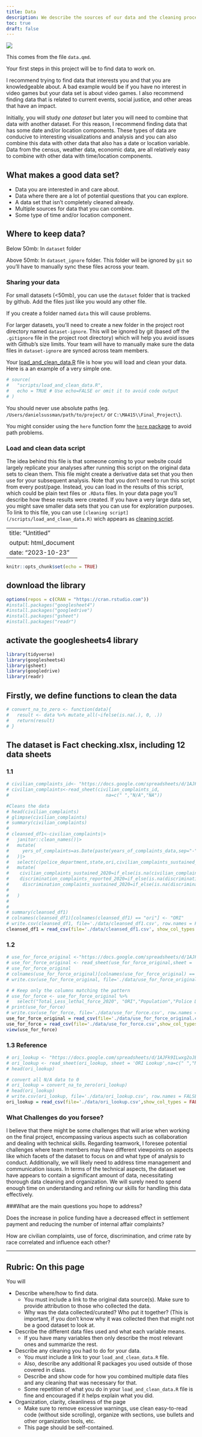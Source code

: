 ```yaml
---
title: Data
description: We describe the sources of our data and the cleaning process.
toc: true
draft: false
---
```


![](images/data-import-cheatsheet-thumbs.png)


This comes from the file `data.qmd`.

Your first steps in this project will be to find data to work on.

I recommend trying to find data that interests you and that you are knowledgeable about. A bad example would be if you have no interest in video games but your data set is about video games. I also recommend finding data that is related to current events, social justice, and other areas that have an impact.


Initially, you will study _one dataset_ but later you will need to combine that data with another dataset. For this reason, I recommend finding data that has some date and/or location components. These types of data are conducive to interesting visualizations and analysis and you can also combine this data with other data that also has a date or location variable.
Data from the census, weather data, economic data, are all relatively easy to combine with other data with time/location components.


## What makes a good data set?

* Data you are interested in and care about.
* Data where there are a lot of potential questions that you can explore.
* A data set that isn't completely cleaned already.
* Multiple sources for data that you can combine.
* Some type of time and/or location component.


## Where to keep data?


Below 50mb: In `dataset` folder

Above 50mb: In `dataset_ignore` folder. This folder will be ignored by `git` so you'll have to manually sync these files across your team.

### Sharing your data


For small datasets (<50mb), you can use the `dataset` folder that is tracked by github. Add the files just like you would any other file.

If you create a folder named `data` this will cause problems.

For larger datasets, you'll need to create a new folder in the project root directory named `dataset-ignore`. This will be ignored by git (based off the `.gitignore` file in the project root directory) which will help you avoid issues with Github's size limits. Your team will have to manually make sure the data files in `dataset-ignore` are synced across team members.

Your [load_and_clean_data.R](/scripts/load_and_clean_data.R) file is how you will load and clean your data. Here is a an example of a very simple one.

```r
# source(
#   "scripts/load_and_clean_data.R",
#   echo = TRUE # Use echo=FALSE or omit it to avoid code output  
# )
```
You should never use absolute paths (eg. `/Users/danielsussman/path/to/project/` or `C:\MA415\\Final_Project\`).

You might consider using the `here` function fomr the [`here` package](https://here.r-lib.org/articles/here.html) to avoid path problems.

### Load and clean data script

The idea behind this file is that someone coming to your website could largely replicate your analyses after running this script on the original data sets to clean them.
This file might create a derivative data set that you then use for your subsequent analysis.
Note that you don't need to run this script from every post/page.
Instead, you can load in the results of this script, which could be plain text files or `.RData` files. In your data page you'll describe how these results were created. If you have a very large data set, you might save smaller data sets that you can use for exploration purposes.
To link to this file, you can use `[cleaning script](/scripts/load_and_clean_data.R)` wich appears as [cleaning script](/scripts/load_and_clean_data.R). 


---
title: "Untitled"
output: html_document
date: "2023-10-23"
---

```r
knitr::opts_chunk$set(echo = TRUE)
```


## download the library
```r
options(repos = c(CRAN = "https://cran.rstudio.com"))
#install.packages("googlesheet4")
#install.packages("googledrive")
#install.packages("gsheet")
#install.packages("readr")
```
## activate the googlesheets4 library
```r
library(tidyverse)
library(googlesheets4)
library(gsheet)
library(googledrive)
library(readr)

```
## Firstly, we define functions to clean the data
```r
# convert_na_to_zero <- function(data){
#   result <- data %>% mutate_all(~ifelse(is.na(.), 0, .))
#   return(result)
# }

```


## The dataset is Fact checking.xlsx, including 12 data sheets
### 1.1
```r
# civilian_complaints_id<- "https://docs.google.com/spreadsheets/d/1AJFk9ILwxg2oJEDP4xj0C9Qi9lZLJNnxKG5NNPO__GA/edit#gid=121254631"
# civilian_complaints<-read_sheet(civilian_complaints_id,
#                                    na=c(" ","N/A","NA"))
```

```r
#Cleans the data
# head(civilian_complaints)
# glimpse(civilian_complaints)
# summary(civilian_complaints)
# 
# cleansed_df1<-civilian_complaints|>
#   janitor::clean_names()|>
#   mutate(
#     yers_of_complaints=as.Date(paste(years_of_complaints_data,sep="-"),format="%Y-%m-%d")
#   )|>
#   select(c(police_department,state,ori,civilian_complaints_sustained_2020,civilian_complaints_reported_2020,discrimination_complaints_reported_2020,discrimination_complaints_sustained_2020))|>
#   mutate(
#    civilian_complaints_sustained_2020=if_else(is.na(civilian_complaints_sustained_2020),0,civilian_complaints_sustained_2020),
#    discrimination_complaints_reported_2020=if_else(is.na(discrimination_complaints_reported_2020),0,discrimination_complaints_reported_2020),
#     discrimination_complaints_sustained_2020=if_else(is.na(discrimination_complaints_sustained_2020),0,discrimination_complaints_sustained_2020)
#     
#   )
#   
# 
# summary(cleansed_df1)
# colnames(cleansed_df1)[colnames(cleansed_df1) == "ori"] <- "ORI"
# write.csv(cleansed_df1, file='./data/cleansed_df1.csv', row.names = FALSE)
cleansed_df1 = read_csv(file='./data/cleansed_df1.csv', show_col_types = FALSE)

```

### 1.2
```r
# use_for_force_original <-"https://docs.google.com/spreadsheets/d/1AJFk9ILwxg2oJEDP4xj0C9Qi9lZLJNnxKG5NNPO__GA/edit#gid=1000577163"
# use_for_force_original <- read_sheet(use_for_force_original,sheet = 'Use of Force Data',na=c(" ","N/A","NA"))
# use_for_force_original
# colnames(use_for_force_original)[colnames(use_for_force_original) == "2020 Total \"Less Lethal Force\""] <- "Total_Less_lethal_force_2020"
# write.csv(use_for_force_original, file='./data/use_for_force_original.csv', row.names = FALSE)
```

```r
# # Keep only the columns matching the pattern
# use_for_force <- use_for_force_original %>%
#   select("Total_Less_lethal_force_2020", "ORI","Population","Police Department")
# print(use_for_force)
# write.csv(use_for_force, file='./data/use_for_force.csv', row.names = FALSE)
use_for_force_original = read_csv(file='./data/use_for_force_original.csv',show_col_types = FALSE)
use_for_force = read_csv(file='./data/use_for_force.csv',show_col_types = FALSE)
view(use_for_force)
```




### 1.3 Reference
```r
# ori_lookup <- "https://docs.google.com/spreadsheets/d/1AJFk9ILwxg2oJEDP4xj0C9Qi9lZLJNnxKG5NNPO__GA/edit#gid=1179583443"
# ori_lookup <- read_sheet(ori_lookup, sheet = 'ORI Lookup',na=c(" ","N/A","NA"))
# head(ori_lookup)
```

```r
# convert all N/A data to 0
# ori_lookup = convert_na_to_zero(ori_lookup)
# head(ori_lookup)
# write.csv(ori_lookup, file='./data/ori_lookup.csv', row.names = FALSE)
ori_lookup = read_csv(file='./data/ori_lookup.csv',show_col_types = FALSE)
```




### What Challenges do you forsee?

I believe that there might be some challenges that will arise when working on the final project, encompassing various aspects such as collaboration and dealing with technical skills. Regarding teamwork, I foresee potential challenges where team members may have different viewpoints on aspects like which facets of the dataset to focus on and what type of analysis to conduct. Additionally, we will likely need to address time management and communication issues. In terms of the technical aspects, the dataset we have appears to contain a significant amount of data, necessitating thorough data cleaning and organization. We will surely need to spend enough time on understanding and refining our skills for handling this data effectively.

###What are the main questions you hope to address?

Does the increase in police funding have a decreased effect in settlement payment and reducing the number of internal affair complaints?

How are civilian complaints, use of force, discrimination, and crime rate by race correlated and influence each other?


----

## Rubric: On this page

You will

* Describe where/how to find data.
  * You must include a link to the original data source(s). Make sure to provide attribution to those who collected the data.
  * Why was the data collected/curated? Who put it together? (This is important, if you don't know why it was collected then that might not be a good dataset to look at.
* Describe the different data files used and what each variable means. 
  * If you have many variables then only describe the most relevant ones and summarize the rest.
* Describe any cleaning you had to do for your data.
  * You *must* include a link to your `load_and_clean_data.R` file.
  * Also, describe any additional R packages you used outside of those covered in class.
  * Describe and show code for how you combined multiple data files and any cleaning that was necessary for that.
  * Some repetition of what you do in your `load_and_clean_data.R` file is fine and encouraged if it helps explain what you did.
* Organization, clarity, cleanliness of the page
  * Make sure to remove excessive warnings, use clean easy-to-read code (without side scrolling), organize with sections, use bullets and other organization tools, etc.
  * This page should be self-contained.
  
  
  

  